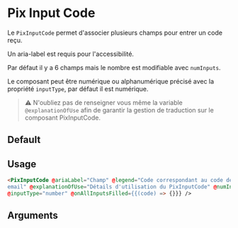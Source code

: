 

<Meta title="Form/Inputs/Code" component="PixInputCode" argTypes={stories.argTypes} />

# Pix Input Code

Le `PixInputCode` permet d'associer plusieurs champs pour entrer un code reçu.

Un aria-label est requis pour l'accessibilité.

Par défaut il y a 6 champs mais le nombre est modifiable avec `numInputs`.

Le composant peut être numérique ou alphanumérique précisé avec la propriété `inputType`, par défaut il est numérique.

> ⚠️ N'oubliez pas de renseigner vous même la variable `@explanationOfUse` afin de garantir la gestion de traduction sur le composant PixInputCode.

## Default

<Canvas>
  <Story name="Default" story={stories.Default} height={70} />
</Canvas>

## Usage

```html
<PixInputCode @ariaLabel="Champ" @legend="Code correspondant au code de vérification envoyé par
email" @explanationOfUse="Détails d'utilisation du PixInputCode" @numInputs={{6}}
@inputType="number" @onAllInputsFilled={{(code) => {}}} />
```

## Arguments

<ArgsTable story="Default" />
